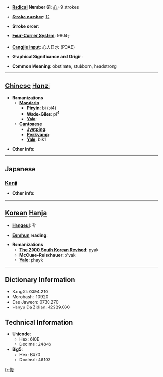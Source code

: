 * '''[[Wiktionary:Chinese radical index| Radical]] Number 61''': [[Wiktionary:Chinese radical index 心|心]]+9 strokes

* '''[[Wiktionary:Chinese total strokes index|Stroke number]]''': [[Wiktionary:Chinese total strokes index 12|12]]

* '''Stroke order''': 

* '''[[Wiktionary:Chinese four corner index|Four-Corner System]]''': 9804<sub>7</sub>

* '''[[Wiktionary:Chinese Cangjie index|Cangjie input]]''': 心人日水 (POAE)

* '''Graphical Significance and Origin''': 

* '''Common Meaning''': obstinate, stubborn, headstrong

----

== [[Chinese]] [[Hanzi]] ==

* '''Romanizations'''
** '''[[Mandarin]]'''
*** '''[[Pinyin]]''': bì (bi4)
*** '''[[Wade-Giles]]''': pi<sup>4</sup>
*** '''[[Yale]]''': 
** '''[[Cantonese]]'''
*** '''[[Jyutping]]''':
*** '''[[Penkyamp]]''': 
*** '''[[Yale]]''': bik1

* '''Other info''': 

----

==Japanese==
===[[Kanji]]===
{{kanji|on readings=[[ひょく]] (hyoku), [[ひき]] (hiki), [[ふく]] (fuku)
|kun readings=[[もとる]] (motoru)
}}

* '''Other info''':  

----

== [[Korean]] [[Hanja]] ==

* '''[[Hangeul]]''': 퍅

* '''[[Eumhun]] reading''': 

* '''Romanizations'''
** '''[[The 2000 South Korean Revised Romanization|The 2000 South Korean Revised]]''': pyak
** '''[[McCune-Reischauer]]''': p'yak
** '''[[Yale]]''': phayk

----

== Dictionary Information ==

* KangXi: 0394.210
* Morohashi: 10920
* Dae Jaweon: 0730.270
* Hanyu Da Zidian: 42329.060

== Technical Information ==

* '''Unicode''':
** Hex: 610E
** Decimal: 24846
* '''Big5''':
** Hex: B470
** Decimal: 46192

[[fr:愎]]